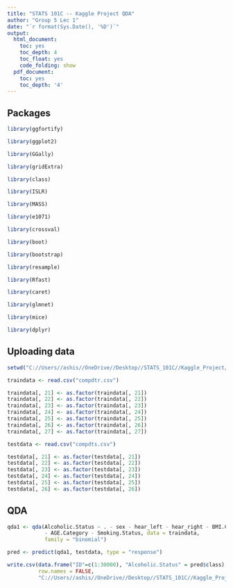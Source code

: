 ---
title: "STATS 101C -- Kaggle Project QDA"
author: "Group 5 Lec 1"
date: "`r format(Sys.Date(), '%D')`"
output:
  html_document:
    toc: yes
    toc_depth: 4
    toc_float: yes
    code_folding: show
  pdf_document:
    toc: yes
    toc_depth: '4'
---

## Packages
```{r packs, include = FALSE}

library(ggfortify)

library(ggplot2)

library(GGally)

library(gridExtra)

library(class)

library(ISLR)

library(MASS)

library(e1071)

library(crossval)

library(boot)

library(bootstrap)

library(resample)

library(Rfast)

library(caret)

library(glmnet)

library(mice)

library(dplyr)

```

## Uploading data
```{r}

setwd("C://Users//ashis//OneDrive//Desktop//STATS_101C//Kaggle_Project/rmna")

traindata <- read.csv("compdtr.csv")

traindata[, 21] <- as.factor(traindata[, 21])
traindata[, 22] <- as.factor(traindata[, 22])
traindata[, 23] <- as.factor(traindata[, 23])
traindata[, 24] <- as.factor(traindata[, 24])
traindata[, 25] <- as.factor(traindata[, 25])
traindata[, 26] <- as.factor(traindata[, 26])
traindata[, 27] <- as.factor(traindata[, 27])

testdata <- read.csv("compdts.csv")

testdata[, 21] <- as.factor(testdata[, 21])
testdata[, 22] <- as.factor(testdata[, 22])
testdata[, 23] <- as.factor(testdata[, 23])
testdata[, 24] <- as.factor(testdata[, 24])
testdata[, 25] <- as.factor(testdata[, 25])
testdata[, 26] <- as.factor(testdata[, 26])

```

## QDA
```{r}

qda1 <- qda(Alcoholic.Status ~ . - sex - hear_left - hear_right - BMI.Category
            - AGE.Category - Smoking.Status, data = traindata, 
            family = "binomial")

```

```{r}

pred <- predict(qda1, testdata, type = "response")

write.csv(data.frame("ID"=c(1:30000), "Alcoholic.Status" = pred$class), 
          row.names = FALSE, 
          "C://Users//ashis//OneDrive//Desktop//STATS_101C//Kaggle_Project//qda_attempt//qdapredsolution.csv")

```

